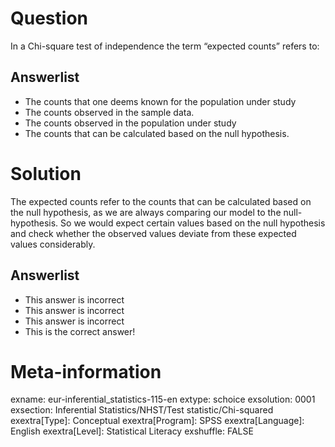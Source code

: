 Question
========
In a Chi-square test of independence the term “expected counts” refers to:

Answerlist
----------
* The counts that one deems known for the population under study
* The counts observed in the sample data.
* The counts observed in the population under study
* The counts that can be calculated based on the null hypothesis.


Solution
========
The expected counts refer to the counts that can be calculated based on the null hypothesis, as we are always comparing our model to the null-hypothesis. So we would expect certain values based on the null hypothesis and check whether the observed values deviate from these expected values considerably.

Answerlist
----------
* This answer is incorrect
* This answer is incorrect
* This answer is incorrect
* This is the correct answer!


Meta-information
================
exname: eur-inferential_statistics-115-en
extype: schoice
exsolution: 0001
exsection: Inferential Statistics/NHST/Test statistic/Chi-squared
exextra[Type]: Conceptual
exextra[Program]: SPSS
exextra[Language]: English
exextra[Level]: Statistical Literacy
exshuffle: FALSE